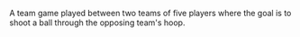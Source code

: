 A team game played between two teams of five players where the goal is to shoot a ball through the opposing team's hoop.
